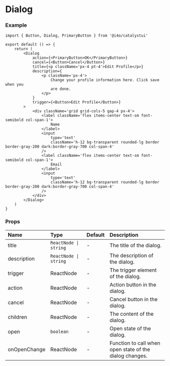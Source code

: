 
# Dialog

<DemoCard>
	<Dialog
		title={<p className='px-4 pt-4'>Edit Profile</p>}
		description={
			<p className='px-4'>
				Change your profile information here. Click save when you are
				done.
			</p>
		}
		trigger={<Button>Edit Profile</Button>}
	>
		<div className='grid grid-cols-5 gap-4 px-4 pb-4'>
			<label className='flex items-center text-sm font-semibold col-span-1'>
				Name
			</label>
			<input
				type='text'
				className='h-12 bg-transparent rounded-lg border border-gray-200 dark:border-gray-700 col-span-4'
			/>
			<label className='flex items-center text-sm font-semibold col-span-1'>
				Email
			</label>
			<input
				type='text'
				className='h-12 bg-transparent rounded-lg border border-gray-200 dark:border-gray-700 col-span-4'
			/>
		</div>
	</Dialog>
</DemoCard>

### Example

```tsx
import { Button, Dialog, PrimaryButton } from '@i4o/catalystui'

export default () => {
	return (
		<Dialog
			action={<PrimaryButton>OK</PrimaryButton>}
			cancel={<Button>Cancel</Button>}
			title={<p className='px-4 pt-4'>Edit Profile</p>}
			description={
				<p className='px-4'>
					Change your profile information here. Click save when you
					are done.
				</p>
			}
			trigger={<Button>Edit Profile</Button>}
		>
			<div className='grid grid-cols-5 gap-4 px-4'>
				<label className='flex items-center text-sm font-semibold col-span-1'>
					Name
				</label>
				<input
					type='text'
					className='h-12 bg-transparent rounded-lg border border-gray-200 dark:border-gray-700 col-span-4'
				/>
				<label className='flex items-center text-sm font-semibold col-span-1'>
					Email
				</label>
				<input
					type='text'
					className='h-12 bg-transparent rounded-lg border border-gray-200 dark:border-gray-700 col-span-4'
				/>
			</div>
		</Dialog>
	)
}
```

### Props

| Name         | Type                  | Default | Description                                             |
| :----------- | :-------------------- | :------ | :------------------------------------------------------ |
| title        | `ReactNode \| string` | -       | The title of the dialog.                                |
| description  | `ReactNode \| string` | -       | The description of the dialog.                          |
| trigger      | ReactNode             | -       | The trigger element of the dialog.                      |
| action       | ReactNode             | -       | Action button in the dialog.                            |
| cancel       | ReactNode             | -       | Cancel button in the dialog.                            |
| children     | ReactNode             | -       | The content of the dialog.                              |
| open         | `boolean`             | -       | Open state of the dialog.                               |
| onOpenChange | ReactNode             | -       | Function to call when open state of the dialog changes. |
